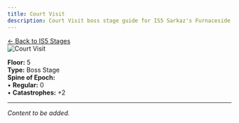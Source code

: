 ```yaml
---
title: Court Visit
description: Court Visit boss stage guide for IS5 Sarkaz's Furnaceside Fables
---
```


<div class="back-button-container">
  <a href="/is5-sarkaz/stages/" class="back-button">
    <span class="back-arrow">←</span>
    <span class="back-text">Back to IS5 Stages</span>
  </a>
</div>


<img src="/stages/court-visit.png" alt="Court Visit" />

**Floor:** 5  
**Type:** Boss Stage  
**Spine of Epoch:**<br />
• **Regular:** 0<br />
• **Catastrophes:** +2

---

*Content to be added.*
